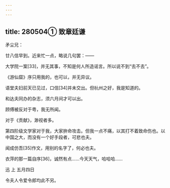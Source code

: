 ```yaml
---
---
---
```

title: 280504① 致章廷谦
---




矛尘兄：

廿八信早到。近来忙一点，略说几句罢：——

大学院一案[33]，并无其事，不知是何人所造谣言。所以说不到“去不去”。

《游仙窟》序只用我的，也可以，并无异议。

语堂夫妇前天已见过，口信[34]并未交出。但杭州之好，我是知道的。

和达夫同办的杂志，须六月间才可以出。

顾傅被反对于粤，我无所闻。

对于《贡献》，渺视者多。

第四阶级文学家对于我，大家拚命攻击。但我一点不痛，以其打不着致命伤也。以中国之大，而没有一个好手段者，可悲也夫。

闻成仿吾[35]作文，用别的名字了，何必也夫。

衣萍的那一篇自序[36]，诚然有点……今天天气，哈哈哈……

迅 上 五月四日

令夫人令爱令郎均此不另。